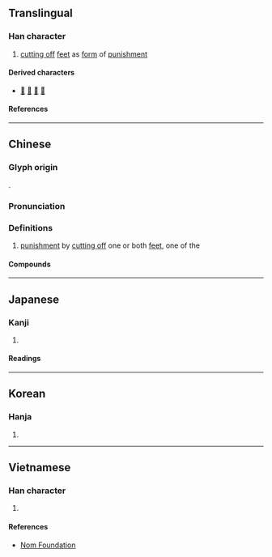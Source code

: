 {{character info/new}}
==Translingual==

===Han character===
{{Han char|rn=18|rad=刀|as=04|sn=6|four=72200|canj=BLN|ids=⿰月刂}}

# [[cutting off]] [[feet]] as [[form]] of [[punishment]]

====Derived characters====
* [[𠈛]] [[前]] [[𦮯]] [[𪠰]]

====References====
{{Han ref|kx=0137.250|dkj=01900|dj=0309.120|hdz=10327.070|uh=5216}}

----

==Chinese==
{{zh-forms}}

===Glyph origin===
{{Han etym}}
{{Han compound|月|刀|alt2=刂|ls=psc|c1=p|c2=s}}.

===Pronunciation===
{{zh-pron
|m=yuè
|c=jyut6
|mn=goa̍t
|mc=y
|oc=y
|ma=
|cat=v
}}

===Definitions===
{{zh-hanzi}}

# {{lb|zh|historical}} [[punishment]] by [[cut off|cutting off]] one or both [[feet]], one of the {{zh-l|五刑|{{w|Five Punishments}}}}

====Compounds====
{{zh-der|刖刑|刖趾適屨|刖足適屨|刖足}}

{{zh-cat|Law|Prison}}
----

==Japanese==

===Kanji===
{{ja-kanji|grade=9|rs=刀04}}

# {{rfdef|ja|sort=刀04}}

====Readings====
{{rfv-etym|ja}}
{{ja-readings
|goon=がち<ぐわち, <!--ぐち, -->ごち
|kanon=がつ<ぐわつ, げつ<げつ<ぐゑつ, ごつ
|kun=き-る, あやう-い<あやふ-い
}}

----

==Korean==

===Hanja===
{{ko-hanja|월}}

# {{rfdef|ko|sort=刀04}}

----

==Vietnamese==

===Han character===
{{vi-readings|rs=刀04|reading=nguyệt}}

# {{rfdef|vi|sort=刀04}}

====References====
* [http://nomfoundation.org/common/nom_details.php?codepoint=5216 Nom Foundation]